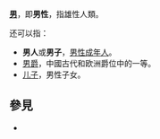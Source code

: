 {{Wiktionary|男}}
'''[[男|男]]'''，即'''男性'''，指雄性人類。

还可以指：
* '''男人'''或'''男子'''，[[成年人|男性成年人]]。
* [[男爵|男爵]]，中國古代和欧洲爵位中的一等。
* [[儿子|儿子]]，男性子女。

== 參見 ==
* {{Lookfrom|男}}

{{disambig|N|cat=一字消歧義}}